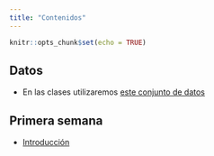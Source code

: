 ```yaml
---
title: "Contenidos"
---
```


```r
knitr::opts_chunk$set(echo = TRUE)
```

## Datos

* En las clases utilizaremos [este conjunto de datos](../data/)


## Primera semana

  * [Introducción](0Intro.html)
  
  